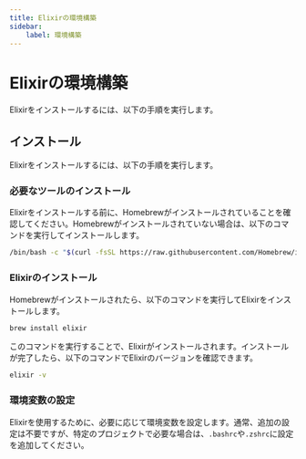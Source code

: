 ```yaml
---
title: Elixirの環境構築
sidebar:
    label: 環境構築
---
```


# Elixirの環境構築

Elixirをインストールするには、以下の手順を実行します。

## インストール

Elixirをインストールするには、以下の手順を実行します。

### 必要なツールのインストール

Elixirをインストールする前に、Homebrewがインストールされていることを確認してください。Homebrewがインストールされていない場合は、以下のコマンドを実行してインストールします。

```bash
/bin/bash -c "$(curl -fsSL https://raw.githubusercontent.com/Homebrew/install/HEAD/install.sh)"
```

### Elixirのインストール

Homebrewがインストールされたら、以下のコマンドを実行してElixirをインストールします。

```bash
brew install elixir
```

このコマンドを実行することで、Elixirがインストールされます。インストールが完了したら、以下のコマンドでElixirのバージョンを確認できます。

```bash
elixir -v
```

### 環境変数の設定

Elixirを使用するために、必要に応じて環境変数を設定します。通常、追加の設定は不要ですが、特定のプロジェクトで必要な場合は、`.bashrc`や`.zshrc`に設定を追加してください。

